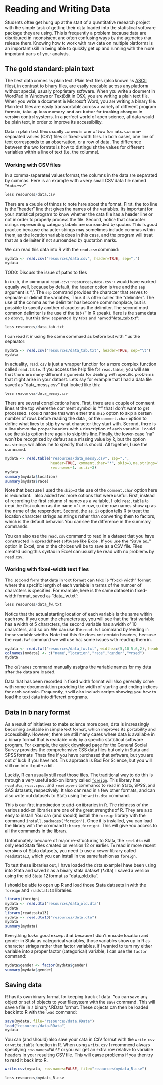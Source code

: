 # Reading and Writing Data

Students often get hung up at the start of a quantitative research project with the simple task of getting their data loaded into the statistical software package they are using. This is frequently a problem because data are distributed in inconsistent and often confusing ways by the agencies that release them. Knowing how to work with raw data on multiple platforms is an important skill in being able to quickly get up and running with the more important parts of your analysis. 

## The gold standard: plain text

The best data comes as plain text. Plain text files (also known as [ASCII](http://www.asciitable.com/) files), in contrast to binary files, are easily readable across any platform without special, usually proprietary software. When you write a doument in WordPad in Windows or TextEdit in OSX, you are writing a plain text file. When you write a document in Microsoft Word, you are writing a binary file. Plain text files are easily transportable across a variety of different program formats, take up less memory, and are better for tracking changes in version control systems. In a perfect world of open science, all data would be plain text, in order to improve its accessibility. 

Data in plain text files usually comes in one of two formats: comma-separated values (CSV) files or fixed-width files. In both cases, one line of text corresponds to an observation, or a row of data. The difference between the two formats is how to distinguish the values for different variables within a line of text (i.e. the columns). 

### Working with CSV files

In a comma-separated values format, the columns in the data are separated by commas. Here is an example with a very small CSV data file named "data.csv".

```r
less resources/data.csv
```

There are a couple of things to note here about the format. First, the top line is the "header" line that gives the names of the variables. Its important for your statistical program to know whether the data file has a header line or not in order to properly process the file. Second, notice that character strings representing category labels are surrounded by quotes. This is good practice because character strings may sometimes include commas within them, as the location variable does in this case, and the program will treat that as a delimiter if not surrounded by quotation marks.  

We can read this data into R with the `read.csv` command:

```r
mydata <- read.csv("resources/data.csv", header=TRUE, sep=",")
mydata
```

TODO: Discuss the issue of paths to files

In truth, the command `read.csv("resources/data.csv")` would have worked equally well, because by default, the header option is true and the `sep` argument is ",". The `sep` command provides the character that serves to separate or delimit the variables, Thus it is often called the "delimiter". The use of the comma as the delimiter has become commmonplace, but is possible to specify another character as the delimiter. The second most common delimiter is the use of the tab ("\t" in R speak). Here is the same data as above, but this time separated by tabs and named "data_tab.txt":

```r
less resources/data_tab.txt
```

I can read it in using the same command as before but with "\t" as the separator:

```r
mydata <- read.csv("resources/data_tab.txt", header=TRUE, sep="\t")
mydata
```

In actuality, `read.csv` is just a wrapper function for a more complex function called `read.table`. If you access the help file for `read.table`, you will see that there are many different arguments for dealing with specific problems that might arise in your dataset. Lets say for example that I had a data file saved as "data_messy.csv" that looked like this:

```r
less resources/data_messy.csv
```

There are several complications here. First, there are a couple of comment lines at the top where the comment symbol is "*" that I don't want to get processed. I could handle this with either the `skip` option to skip a certain number of rows before reading the data , or the `comment.char` option to define what lines to skip by what character they start with. Second, there is a line above the proper headers with a description of each variable. I could use the `skip` option here again to skip this line. Finally, the lower-case "na" won't be recognized by default as a missing value by R, but the option `na.strings` will allow me to specify that is should. All together, I use the command:  

```r
mydata <- read.table("resources/data_messy.csv", sep=",",
                     header=TRUE, comment.char="*", skip=3,na.strings="na",
                     row.names=1, as.is=2)
mydata
summary(mydata$location)
summary(mydata$race)
```
Note that because I used the `skip=3` the use of the `comment.char` option here is redundant. I also added two more options that were useful. First, instead of recording the first column of names as a variable, I told `read.table` to treat the first column as the name of the row, so the row names show up as the name of the respondent. Second, the `as.is` option tells R to treat the location character strings as strings rather than converting them to factors, which is the default behavior. You can see the difference in the summary commands. 

You can also use the `read.csv` command to read in a dataset that you have constructed in spreadsheet software like Excel. If you use the "Save as.." option in Excel, one of the choices will be to save as a CSV file. Files created using this syntax in Excel can usually be read with no problems by `read.csv`. 

### Working with fixed-width text files

The second form that data in text format can take is "fixed-width" format where the specific length of each variable in terms of the number of characters is specified. For example, here is the same dataset in fixed-width format, saved as "data_fw.txt":

```r
less resources/data_fw.txt
```

Notice that the actual starting location of each variable is the same within each row. If you count the characters up, you will see that the first variable has a width of 5 characters, the second variable has a width of 10 characters, and so on.  We can use the `read.fwf` command by feeding in these variable widths. Note that this file does not contain headers, because the `read.fwf` command we will use has some issues with reading them in.

```r
mydata <- read.fwf("resources/data_fw.txt", widths=c(5,10,5,6,2), header=FALSE)
colnames(mydata) <- c("name","location","race","gender","yrsed")
mydata
```

The `colnames` command manually assigns the variable names for my data after the data are loaded. 

Data that has been recorded in fixed width format will also generally come with some documentation providing the width of starting and ending indices for each variable. Frequently, it will also include scripts showing you how to load the text data into different programs.

## Data in binary format

As a result of initiatives to make science more open, data is increasingly becoming available in simple text format, which improves its portability and accessibility. However, there are still many cases where data is available in a binary format that is readable only by a specific statistical software program. For example, the [quick download](https://gssdataexplorer.norc.org/pages/show?page=gss%2Fgss_data) page for the General Social Survey provides the comprehensive GSS data files but only in Stata and SPSS formats. Thats fine if you have purchased that software, but you are out of luck if you have not. This approach is Bad For Science, but you will still run into it quite a bit.  

Luckily, R can usually still read those files. The traditional way to do this is through a very useful add-on library called [`foreign`](https://cran.r-project.org/web/packages/foreign/foreign.pdf). This library has `read.dta`, `read.spss`, and `read.xport` commands to read in Stata, SPSS, and SAS datasets, respectively. It also can read in a few other formats, and can also write out datasets to Stata using the `write.dta` command. 

This is our first introduction to add-on libraries in R. The richness of the various add-on libraries are one of the great strengths of R. They are also easy to install. You can (and should) install the `foreign` library with the command `install.packages("foreign")`. Once it is installed, you can load the library with the command `library(foreign)`. This will give you access to all the commands in the library. 

Unfortunately, because of major re-structuring to Stata, the `read.dta` will only read Stata files created on version 12 or earlier. To read in more recent versions of Stata datasets, you need to use a newer library called `readstata13`, which you can install in the same fashion as `foreign`. 

To test these libraries out, I have loaded the data exampleI have been using into Stata and saved it as a binary stata dataset (\*.dta). I saved a version using the old Stata 12 format as "data_old.dta". 


I should be able to open up R and load those Stata datasets in with the `foreign` and `readstata13` libraries.

```r
library(foreign)
mydata <- read.dta("resources/data_old.dta")
mydata
library(readstata13)
mydata <- read.dta13("resources/data.dta")
mydata
summary(mydata)
```

Everything looks good except that because I didn't encode location and gender in Stata as categorical variables, those variables show up in R as character strings rather than factor variables. If I wanted to turn my either variable into a proper factor (categorical) variable, I can use the `factor` command:

```r
mydata$gender <- factor(mydata$gender)
summary(mydata$gender)
```

## Saving data

R has its own binary format for keeping track of data. You can save any object or set of objects to your filesystem with the `save` command. This will save a file in a binary \*.RData format. These objects can then be loaded back into R with the `load` command: 

```r
save(mydata, file="resources/data.RData")
load("resources/data.RData")
mydata
```

You can (and should) also save your data in CSV format with the `write.csv` or `write.table` function in R. When using `write.csv` I recommend always specifying `row.names=FALSE` or you will get an extra row relative to variable headers in your resulting CSV file. This will cause problems if you then try to read it back into R. 

```r
write.csv(mydata, row.names=FALSE, file="resources/mydata_R.csv")
```

```r
less resources/mydata_R.csv
```